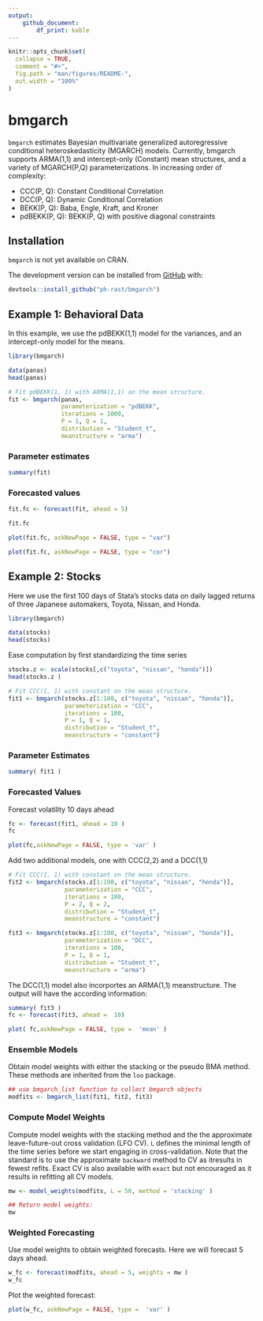 ```yaml
---
output:
    github_document:
        df_print: kable
---
```


<!-- README.md is generated from README.Rmd. Please edit that file -->
<!-- knit with render("README.Rmd", output_format = "md_document") -->

```r
knitr::opts_chunk$set(
  collapse = TRUE,
  comment = "#>",
  fig.path = "man/figures/README-",
  out.width = "100%"
)
```

# bmgarch

`bmgarch` estimates Bayesian multivariate generalized autoregressive conditional heteroskedasticity (MGARCH) models.
Currently, bmgarch supports ARMA(1,1) and intercept-only (Constant) mean structures, and a variety of MGARCH(P,Q) parameterizations.
In increasing order of complexity:

* CCC(P, Q): Constant Conditional Correlation
* DCC(P, Q): Dynamic Conditional Correlation
* BEKK(P, Q): Baba, Engle, Kraft, and Kroner
* pdBEKK(P, Q): BEKK(P, Q) with positive diagonal constraints

## Installation

`bmgarch` is not yet available on CRAN.

The development version can be installed from [GitHub](https://github.com/) with:

``` r
devtools::install_github("ph-rast/bmgarch")
```
## Example 1: Behavioral Data

In this example, we use the pdBEKK(1,1) model for the variances, and an intercept-only model for the means.

```r
library(bmgarch)

data(panas)
head(panas)

# Fit pdBEKK(1, 1) with ARMA(1,1) on the mean structure.
fit <- bmgarch(panas,
               parameterization = "pdBEKK",
               iterations = 1000,
               P = 1, Q = 1,
               distribution = "Student_t",
               meanstructure = "arma")

```

### Parameter estimates
```r
summary(fit)
```

### Forecasted values
```r
fit.fc <- forecast(fit, ahead = 5)

fit.fc
```

```r
plot(fit.fc, askNewPage = FALSE, type = "var")

plot(fit.fc, askNewPage = FALSE, type = "cor")
```

## Example 2: Stocks

Here we use the first 100 days of Stata's stocks data on daily lagged returns of three Japanese automakers, Toyota, Nissan, and Honda. 

```r
library(bmgarch)

data(stocks)
head(stocks)
```
Ease computation by first standardizing the time series
```r
stocks.z <- scale(stocks[,c("toyota", "nissan", "honda")])
head(stocks.z )

# Fit CCC(1, 1) with constant on the mean structure.
fit1 <- bmgarch(stocks.z[1:100, c("toyota", "nissan", "honda")],
                parameterization = "CCC",
                iterations = 100,
                P = 1, Q = 1,
                distribution = "Student_t",
                meanstructure = "constant")

```

### Parameter Estimates
```r
summary( fit1 )
```

### Forecasted Values
Forecast volatility 10 days ahead
```r
fc <- forecast(fit1, ahead = 10 )
fc
```
```r
plot(fc,askNewPage = FALSE, type = 'var' )
```

Add two additional models, one with CCC(2,2) and a DCC(1,1)

```r
# Fit CCC(1, 1) with constant on the mean structure.
fit2 <- bmgarch(stocks.z[1:100, c("toyota", "nissan", "honda")],
                parameterization = "CCC",
                iterations = 100,
                P = 2, Q = 2,
                distribution = "Student_t",
                meanstructure = "constant")

fit3 <- bmgarch(stocks.z[1:100, c("toyota", "nissan", "honda")],
                parameterization = "DCC",
                iterations = 100,
                P = 1, Q = 1,
                distribution = "Student_t",
                meanstructure = "arma")

```

The DCC(1,1) model also incorportes an ARMA(1,1) meanstructure. The output will have the according information:

```r
summary( fit3 )
fc <- forecast(fit3, ahead =  10)
```
```r
plot( fc,askNewPage = FALSE, type =  'mean' ) 
```


### Ensemble Models
Obtain model weights with either the stacking or the pseudo BMA method. These methods are inherited from the `loo` package.

```r
## use bmgarch_list function to collect bmgarch objects
modfits <- bmgarch_list(fit1, fit2, fit3)
```

### Compute Model Weights
Compute model weights with the stacking method and the the approximate leave-future-out cross validation (LFO CV).
`L` defines the minimal length of the time series before we start engaging in cross-validation. Note that the standard is to use the approximate `backward` method to CV as itresults in fewest refits. Exact CV is also available with `exact` but not encouraged as it results in refitting all CV models. 

```r
mw <- model_weights(modfits, L = 50, method = 'stacking' )
```
```r
## Return model weights:
mw
```

### Weighted Forecasting
Use model weights to obtain weighted forecasts. Here we will forecast 5 days ahead.
```r
w_fc <- forecast(modfits, ahead = 5, weights = mw )
w_fc
```
Plot the weighted forecast:
```r
plot(w_fc, askNewPage = FALSE, type =  'var' )
```
